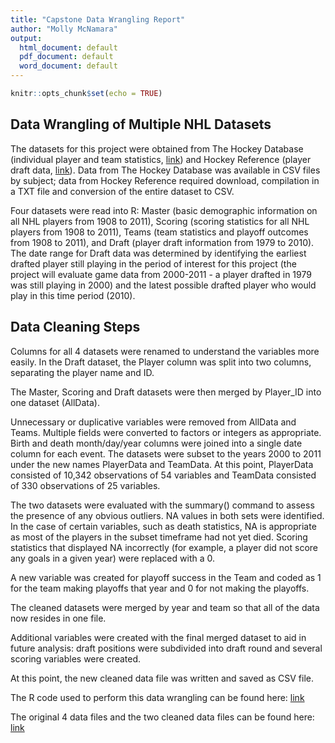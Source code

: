 ```yaml
---
title: "Capstone Data Wrangling Report"
author: "Molly McNamara"
output:
  html_document: default
  pdf_document: default
  word_document: default
---
```


```r
knitr::opts_chunk$set(echo = TRUE)
```

## Data Wrangling of Multiple NHL Datasets

The datasets for this project were obtained from The Hockey Database (individual player and team statistics, [link](http://www.opensourcesports.com/hockey/)) and Hockey Reference (player draft data, [link](http://www.hockey-reference.com/)). Data from The Hockey Database was available in CSV files by subject; data from Hockey Reference required download, compilation in a TXT file and conversion of the entire dataset to CSV.

Four datasets were read into R: Master (basic demographic information on all NHL players from 1908 to 2011), Scoring (scoring statistics for all NHL players from 1908 to 2011), Teams (team statistics and playoff outcomes from 1908 to 2011), and Draft (player draft information from 1979 to 2010).  The date range for Draft data was determined by identifying the earliest drafted player still playing in the period of interest for this project (the project will evaluate game data from 2000-2011 - a player drafted in 1979 was still playing in 2000) and the latest possible drafted player who would play in this time period (2010).  

## Data Cleaning Steps

Columns for all 4 datasets were renamed to understand the variables more easily. In the Draft dataset, the Player column was split into two columns, separating the player name and ID.    

The Master, Scoring and Draft datasets were then merged by Player_ID into one dataset (AllData). 

Unnecessary or duplicative variables were removed from AllData and Teams. Multiple fields were converted to factors or integers as appropriate. Birth and death month/day/year columns were joined into a single date column for each event. The datasets were subset to the years 2000 to 2011 under the new names PlayerData and TeamData.  At this point, PlayerData consisted of 10,342 observations of 54 variables and TeamData consisted of 330 observations of 25 variables.

The two datasets were evaluated with the summary() command to assess the presence of any obvious outliers. NA values in both sets were identified. In the case of certain variables, such as death statistics, NA is appropriate as most of the players in the subset timeframe had not yet died. Scoring statistics that displayed NA incorrectly (for example, a player did not score any goals in a given year) were replaced with a 0.

A new variable was created for playoff success in the Team and coded as 1 for the team making playoffs that year and 0 for not making the playoffs.

The cleaned datasets were merged by year and team so that all of the data now resides in one file.

Additional variables were created with the final merged dataset to aid in future analysis: draft positions were subdivided into draft round and several scoring variables were created. 

At this point, the new cleaned data file was written and saved as CSV file.

The R code used to perform this data wrangling can be found here: [link](https://github.com/bouncebarkrun/SpringboardCapstoneProject/blob/master/Capstone%20Data%20Wrangling.R)

The original 4 data files and the two cleaned data files can be found here: [link](https://github.com/bouncebarkrun/SpringboardCapstoneProject)
